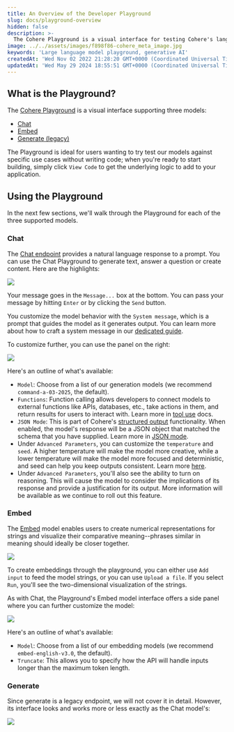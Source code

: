 ```yaml
---
title: An Overview of the Developer Playground
slug: docs/playground-overview
hidden: false
description: >-
  The Cohere Playground is a visual interface for testing Cohere's language models without coding.
image: ../../assets/images/f898f86-cohere_meta_image.jpg
keywords: 'Large language model playground, generative AI'
createdAt: 'Wed Nov 02 2022 21:28:20 GMT+0000 (Coordinated Universal Time)'
updatedAt: 'Wed May 29 2024 18:55:51 GMT+0000 (Coordinated Universal Time)'
---
```

## What is the Playground?

The [Cohere Playground](https://dashboard.cohere.com/playground) is a visual interface supporting three models:

- [Chat](https://docs.cohere.com/reference/chat)
- [Embed](https://docs.cohere.com/reference/embed)
- [Generate (legacy)](https://docs.cohere.com/v1/reference/generate)

The Playground is ideal for users wanting to try test our models against specific use cases without writing code; when you're ready to start building, simply click `View Code` to get the underlying logic to add to your application.

## Using the Playground

In the next few sections, we'll walk through the Playground for each of the three supported models.

### Chat

The [Chat endpoint](https://docs.cohere.com/reference/chat) provides a natural language response to a prompt. You can use the Chat Playground to generate text, answer a question or create content. Here are the highlights:

<img src='../../assets/images/chat-pg-basic.png' />

Your message goes in the `Message...` box at the bottom. You can pass your message by hitting `Enter` or by clicking the `Send` button.

You customize the model behavior with the `System message`, which is a prompt that guides the model as it generates output. You can learn more about how to craft a system message in our [dedicated guide](https://docs.cohere.com/docs/preambles).

To customize further, you can use the panel on the right:

<img src='../../assets/images/chat-pg-panel.png' />

Here's an outline of what's available:

- `Model`: Choose from a list of our generation models (we recommend `command-a-03-2025`, the default).
- `Functions`: Function calling allows developers to connect models to external functions like APIs, databases, etc., take actions in them, and return results for users to interact with. Learn more in [tool use](https://docs.cohere.com/docs/tool-use) docs.
- `JSON Mode`: This is part of Cohere's [structured output](https://docs.cohere.com/docs/structured-outputs) functionality. When enabled, the model's response will be a JSON object that matched the schema that you have supplied. Learn more in [JSON mode](https://docs.cohere.com/docs/json-mode).
- Under `Advanced Parameters`, you can customize the `temperature` and `seed`. A higher temperature will make the model more creative, while a lower temperature will make the model more focused and deterministic, and seed can help you keep outputs consistent. Learn more [here](https://docs.cohere.com/docs/predictable-outputs).
- Under `Advanced Parameters`, you'll also see the ability to turn on reasoning. This will cause the model to consider the implications of its response and provide a justification for its output. More information will be available as we continue to roll out this feature.

### Embed

The [Embed](https://docs.cohere.com/reference/embed) model enables users to create numerical representations for strings and visualize their comparative meaning--phrases similar in meaning should ideally be closer together. 

<img src='../../assets/images/embed-pg-basic.png' />

To create embeddings through the playground, you can either use `Add input` to feed the model strings, or you can use `Upload a file`. If you select `Run`, you'll see the two-dimensional visualization of the strings.

As with Chat, the Playground's Embed model interface offers a side panel where you can further customize the model:

<img src='../../assets/images/embed-pg-panel.png' />

Here's an outline of what's available:

- `Model`: Choose from a list of our embedding models (we recommend `embed-english-v3.0`, the default).
- `Truncate`: This allows you to specify how the API will handle inputs longer than the maximum token length.

### Generate

Since generate is a legacy endpoint, we will not cover it in detail. However, its interface looks and works more or less exactly as the Chat model's:

<img src='../../assets/images/generate-pg-overview.png' />